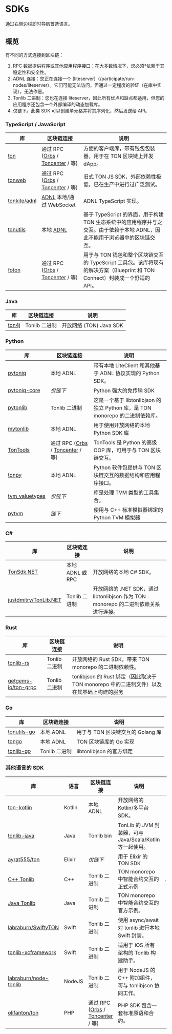 # SDKs

通过右侧边栏即时导航首选语言。

## 概览

有不同的方式连接到区块链：

1. RPC 数据提供程序或其他应用程序接口：在大多数情况下，您必须\*依赖于其稳定性和安全性。
2. ADNL 连接：您正在连接一个 [liteserver]（/participate/run-nodes/liteserver）。它们可能无法访问，但通过一定程度的验证（在库中实现），无法作恶。
3. Tonlib 二进制：您也在连接 liteserver，因此所有优点和缺点都适用，但您的应用程序还包含一个外部编译的动态加载库。
4. 仅链下。此类 SDK 可以创建单元格并将其序列化，然后发送给 API。

### TypeScript / JavaScript

| 库                                               | 区块链连接                                                                                                                 | 说明                                                                                  |
| ----------------------------------------------- | --------------------------------------------------------------------------------------------------------------------- | ----------------------------------------------------------------------------------- |
| [ton](https://github.com/ton-org/ton)           | 通过 RPC ([Orbs](https://www.orbs.com/ton-access/) / [Toncenter](https://toncenter.com/api/v2/) / 等) | 方便的客户端库，带有钱包包装器，用于在 TON 区块链上开发 dApp。                                                |
| [tonweb](https://github.com/toncenter/tonweb)   | 通过 RPC ([Orbs](https://www.orbs.com/ton-access/) / [Toncenter](https://toncenter.com/api/v2/) / 等) | 旧式 TON JS SDK，外部依赖性极低，已在生产中进行过广泛测试。                                                 |
| [tonkite/adnl](https://github.com/tonkite/adnl) | [ADNL](/develop/network/adnl-tcp) 本地/通过 WebSocket                                                                     | ADNL TypeScript 实现。                                                                 |
| [tonutils](https://github.com/thekiba/tonutils) | 本地 [ADNL](/develop/network/adnl-tcp)                                                                                  | 基于 TypeScript 的界面，用于构建 TON 生态系统中的应用程序并与之交互。由于依赖于本地 ADNL，因此不能用于浏览器中的区块链交互。           |
| [foton](https://foton.sh/)                      | 通过 RPC ([Orbs](https://www.orbs.com/ton-access/) / [Toncenter](https://toncenter.com/api/v2/) / 等) | 用于与 TON 钱包和整个区块链交互的 TypeScript 工具包。该库将现有的解决方案（Blueprint 和 TON Connect）封装成一个舒适的 API。 |

### Java

| 库                                          | 区块链连接      | 说明                                     |
| ------------------------------------------ | ---------- | -------------------------------------- |
| [ton4j](https://github.com/neodix42/ton4j) | Tonlib 二进制 | 开放网络 (TON) Java SDK |

### Python

<!-- tonsdk dropped due to invalid cells serialization -->

| 库                                                             | 区块链连接                                                                                                                 | 说明                                                        |
| ------------------------------------------------------------- | --------------------------------------------------------------------------------------------------------------------- | --------------------------------------------------------- |
| [pytoniq](https://github.com/yungwine/pytoniq)                | 本地 ADNL                                                                                                               | 带有本地 LiteClient 和其他基于 ADNL 协议实现的 Python SDK。              |
| [pytoniq-core](https://github.com/yungwine/pytoniq-core)      | _仅链下_                                                                                                                 | Python 强大的免传输 SDK                                         |
| [pytonlib](https://github.com/toncenter/pytonlib)             | Tonlib 二进制                                                                                                            | 这是一个基于 libtonlibjson 的独立 Python 库，是 TON monorepo 的二进制依赖库。 |
| [mytonlib](https://github.com/igroman787/mytonlib)            | 本地 ADNL                                                                                                               | 用于使用开放网络的本地 Python SDK 库                                  |
| [TonTools](https://github.com/yungwine/TonTools)              | 通过 RPC ([Orbs](https://www.orbs.com/ton-access/) / [Toncenter](https://toncenter.com/api/v2/) / 等) | TonTools 是 Python 的高级 OOP 库，可用于与 TON 区块链交互。               |
| [tonpy](https://github.com/disintar/tonpy)                    | 本地 ADNL                                                                                                               | Python 软件包提供与 TON 区块链交互的数据结构和应用程序接口。                      |
| [tvm_valuetypes](https://github.com/toncenter/tvm_valuetypes) | _仅链下_                                                                                                                 | 库是处理 TVM 类型的工具集合。                                         |
| [pytvm](https://github.com/yungwine/pytvm)                    | _链下_                                                                                                                  | 使用与 C++ 标准模拟器绑定的 Python TVM 模拟器                           |

### C#

| 库                                                                 | 区块链连接         | 说明                                                            |
| ----------------------------------------------------------------- | ------------- | ------------------------------------------------------------- |
| [TonSdk.NET](https://github.com/continuation-team/TonSdk.NET)     | 本地 ADNL 或 RPC | 开放网络的本地 C# SDK。                                               |
| [justdmitry/TonLib.NET](https://github.com/justdmitry/TonLib.NET) | Tonlib 二进制    | 开放网络的 .NET SDK，通过 libtonlibjson 作为 TON monorepo 的二进制依赖关系进行连接。 |

### Rust

| 库                                                             | 区块链连接      | 说明                                                           |
| ------------------------------------------------------------- | ---------- | ------------------------------------------------------------ |
| [tonlib-rs](https://github.com/ston-fi/tonlib-rs)             | Tonlib 二进制 | 开放网络的 Rust SDK，带来 TON monorepo 的二进制依赖性。                      |
| [getgems-io/ton-grpc](https://github.com/getgems-io/ton-grpc) | Tonlib 二进制 | tonlibjson 的 Rust 绑定（因此取决于 TON monorepo 中的二进制文件）以及在其基础上构建的服务 |

### Go

| 库                                                        | 区块链连接      | 说明                      |
| -------------------------------------------------------- | ---------- | ----------------------- |
| [tonutils-go](https://github.com/xssnick/tonutils-go)    | 本地 ADNL    | 用于与 TON 区块链交互的 Golang 库 |
| [tongo](https://github.com/tonkeeper/tongo)              | 本地 ADNL    | TON 区块链库的 Go 实现         |
| [tonlib-go](https://github.com/ton-blockchain/tonlib-go) | Tonlib 二进制 | libtonlibjson 的官方绑定     |

### 其他语言的 SDK

| 库                                                                           | 语言     | 区块链连接                                                                                                                 | 说明                                           |   |
| --------------------------------------------------------------------------- | ------ | --------------------------------------------------------------------------------------------------------------------- | -------------------------------------------- | - |
| [ton-kotlin](https://github.com/ton-community/ton-kotlin)                   | Kotlin | 本地 ADNL                                                                                                               | 开放网络的 Kotlin/多平台 SDK。                        |   |
| [tonlib-java](https://github.com/ton-blockchain/tonlib-java)                | Java   | Tonlib bin	                                                                                                           | TonLib 的 JVM 封装器，可与 Java/Scala/Kotlin 等一起使用。 |   |
| [ayrat555/ton](https://github.com/ayrat555/ton)                             | Elixir | _仅链下_                                                                                                                 | 用于 Elixir 的 TON SDK                          |   |
| [C++ Tonlib](https://github.com/ton-blockchain/ton/tree/master/example/cpp) | C++    | Tonlib 二进制                                                                                                            | TON monorepo 中智能合约交互的正式示例                    | . |
| [Java Tonlib](https://github.com/ton-blockchain/tonlib-java)                | Java   | Tonlib 二进制                                                                                                            | TON monorepo 中智能合约交互的官方示例。                   |   |
| [labraburn/SwiftyTON](https://github.com/labraburn/SwiftyTON)               | Swift  | Tonlib 二进制                                                                                                            | 使用 async/await 对 tonlib 进行本地 Swift 封装。       |   |
| [tonlib-xcframework](https://github.com/labraburn/tonlib-xcframework)       | Swift  | Tonlib 二进制                                                                                                            | 适用于 iOS 所有架构的 Tonlib 构建助手。                   |   |
| [labraburn/node-tonlib](https://github.com/labraburn/node-tonlib)           | NodeJS | Tonlib 二进制                                                                                                            | 用于 NodeJS 的 C++ 附加组件，可与 tonlibjson 协同工作。     |   |
| [olifanton/ton](https://github.com/olifanton/ton)                           | PHP    | 通过 RPC ([Orbs](https://www.orbs.com/ton-access/) / [Toncenter](https://toncenter.com/api/v2/) / 等) | PHP SDK 包含一套标准原语和合约。                         |   |
